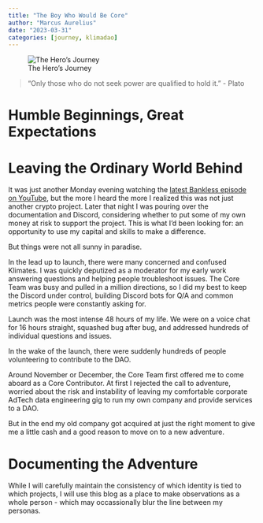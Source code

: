 ```yaml
---
title: "The Boy Who Would Be Core"
author: "Marcus Aurelius"
date: "2023-03-31"
categories: [journey, klimadao]
---
```


![The Hero's Journey](thumbnail.jpg)

> "Only those who do not seek power are qualified to hold it." - Plato

# Humble Beginnings, Great Expectations



# Leaving the Ordinary World Behind

It was just another Monday evening watching the [latest Bankless episode on YouTube](https://www.youtube.com/watch?v=uM5XX4AwEuI), but
the more I heard the more I realized this was not just another crypto project.
Later that night I was pouring over the documentation and Discord, considering
whether to put some of my own money at risk to support the project. This is what
I'd been looking for: an opportunity to use my capital and skills to make a difference.

But things were not all sunny in paradise.

In the lead up to launch, there were many concerned and confused Klimates. I
was quickly deputized as a moderator for my early work answering questions and helping
people troubleshoot issues. The Core Team was busy and pulled in a million directions,
so I did my best to keep the Discord under control, building Discord bots for Q/A and
common metrics people were constantly asking for.

Launch was the most intense 48 hours of my life. We were on a voice chat for 16 hours straight,
squashed bug after bug, and addressed hundreds of individual questions and issues.

In the wake of the launch, there were suddenly hundreds of people volunteering
to contribute to the DAO.

Around November or December, the Core Team first offered me to come aboard as a
Core Contributor. At first I rejected the call to adventure, worried about the
risk and instability of leaving my comfortable corporate AdTech data engineering
gig to run my own company and provide services to a DAO.

But in the end my old company got acquired at just the right moment to give me
a little cash and a good reason to move on to a new adventure.

# Documenting the Adventure



While I will carefully maintain the consistency of which identity is tied to which
projects, I will use this blog as a place to make observations as a whole person -
which may occassionally blur the line between my personas.
